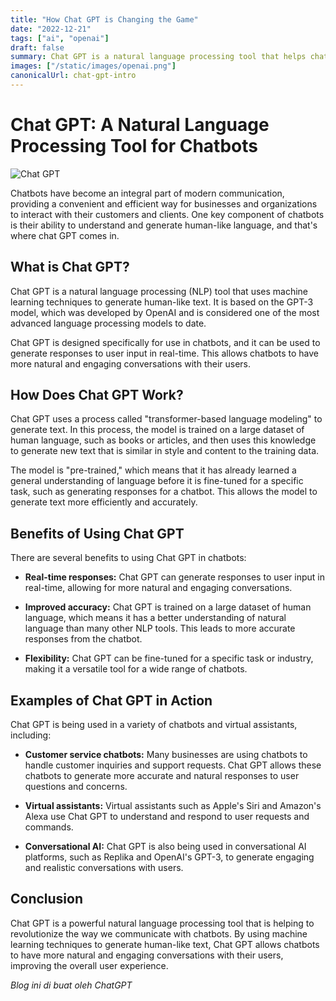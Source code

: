 ```yaml
---
title: "How Chat GPT is Changing the Game"
date: "2022-12-21"
tags: ["ai", "openai"]
draft: false
summary: Chat GPT is a natural language processing tool that helps chatbots generate human-like text. Based on the advanced GPT-3 model, Chat GPT allows for more natural and engaging conversations in real-time. It is widely used in customer service chatbots, virtual assistants, and conversational AI platforms.
images: ["/static/images/openai.png"]
canonicalUrl: chat-gpt-intro
---
```


# Chat GPT: A Natural Language Processing Tool for Chatbots

![Chat GPT](/static/images/openai.png)

<TOCInline toc={props.toc} asDisclosure />

Chatbots have become an integral part of modern communication, providing a convenient and efficient way for businesses and organizations to interact with their customers and clients. One key component of chatbots is their ability to understand and generate human-like language, and that's where chat GPT comes in.

## What is Chat GPT?

Chat GPT is a natural language processing (NLP) tool that uses machine learning techniques to generate human-like text. It is based on the GPT-3 model, which was developed by OpenAI and is considered one of the most advanced language processing models to date.

Chat GPT is designed specifically for use in chatbots, and it can be used to generate responses to user input in real-time. This allows chatbots to have more natural and engaging conversations with their users.

## How Does Chat GPT Work?

Chat GPT uses a process called "transformer-based language modeling" to generate text. In this process, the model is trained on a large dataset of human language, such as books or articles, and then uses this knowledge to generate new text that is similar in style and content to the training data.

The model is "pre-trained," which means that it has already learned a general understanding of language before it is fine-tuned for a specific task, such as generating responses for a chatbot. This allows the model to generate text more efficiently and accurately.

## Benefits of Using Chat GPT

There are several benefits to using Chat GPT in chatbots:

- **Real-time responses:** Chat GPT can generate responses to user input in real-time, allowing for more natural and engaging conversations.

- **Improved accuracy:** Chat GPT is trained on a large dataset of human language, which means it has a better understanding of natural language than many other NLP tools. This leads to more accurate responses from the chatbot.

- **Flexibility:** Chat GPT can be fine-tuned for a specific task or industry, making it a versatile tool for a wide range of chatbots.

## Examples of Chat GPT in Action

Chat GPT is being used in a variety of chatbots and virtual assistants, including:

- **Customer service chatbots:** Many businesses are using chatbots to handle customer inquiries and support requests. Chat GPT allows these chatbots to generate more accurate and natural responses to user questions and concerns.

- **Virtual assistants:** Virtual assistants such as Apple's Siri and Amazon's Alexa use Chat GPT to understand and respond to user requests and commands.

- **Conversational AI:** Chat GPT is also being used in conversational AI platforms, such as Replika and OpenAI's GPT-3, to generate engaging and realistic conversations with users.

## Conclusion

Chat GPT is a powerful natural language processing tool that is helping to revolutionize the way we communicate with chatbots. By using machine learning techniques to generate human-like text, Chat GPT allows chatbots to have more natural and engaging conversations with their users, improving the overall user experience.

_Blog ini di buat oleh ChatGPT_